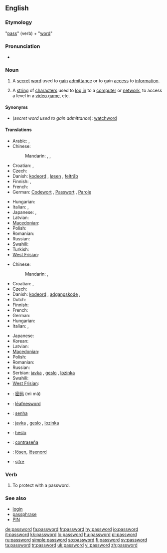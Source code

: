 ==English==

===Etymology===
"[[pass#Verb|pass]]" (verb) + "[[word]]"

===Pronunciation===
* {{IPA|[ˈpaːswɜːd]}}

===Noun===
{{wikipedia}}
{{en-noun}}

# A [[secret]] [[word]] used to [[gain]] [[admittance]] or to gain [[access]] to [[information]].
# {{computing}} A [[string]] of [[character]]s used to [[log in]] to a [[computer]] or [[network]], to access a level in a [[video game]], etc.

====Synonyms====
* (''secret word used to gain admittance''): [[watchword]]

====Translations====
{{trans-top|secret word used to gain admittance}}
* Arabic: {{t|ar|كلمة المرور|tr=kalimat al-muruur|sc=Arab}},  {{t|ar|كلمة السر|tr=kalimat al-sirr|sc=Arab}}
* Chinese:
*: Mandarin: {{t|cmn|密碼|sc=Hani|xs=Mandarin}},  {{t|cmn|密码|tr=mìmǎ|sc=Hani|xs=Mandarin}},  {{t-|cmn|口令|tr=kǒulìng|sc=Hani|xs=Mandarin}}
* Croatian: {{t-|hr|lozinka|f|alt=lòzīnka}}, {{t-|hr|geslo|n|alt=gȅslo}}
* Czech: {{t-|cs|heslo|n}}
* Danish: [[kodeord]] {{n}}, [[løsen]] {{n}}, [[feltråb]] {{n}}
* Finnish: {{t+|fi|salasana}}, {{t+|fi|tunnussana}}
* French: {{t+|fr|mot de passe|m}}
* German: [[Codewort]] {{m}}, [[Passwort]] {{n}}, [[Parole]] {{f}}
{{trans-mid}}
* Hungarian: {{t+|hu|jelszó}}
* Italian: {{t+|it|parola d'ordine|f}}, {{t-|it|parola chiave|f}}
* Japanese: {{t-|ja|パスワード|tr=pasuwādo|sc=Jpan}},  {{t|ja|合い言葉|tr=あいことば, aikotoba|sc=Jpan}}
* Latvian: {{t-|lv|parole|f|xs=Latvian}}
* [[Macedonian]]: {{t|mk|лозинка|f|tr=lózinka|sc=Cyrl|xs=Macedonian}}
* Polish: {{t+|pl|hasło|n}}
* Romanian: {{t|ro|parolă|f}}
* Russian: {{t+|ru|пароль|m|tr=paról'|sc=Cyrl}}
* Swahili: {{t|sw|nywila|xs=Swahili}}
* Turkish: {{t+|tr|parola}}
* [[West Frisian]]: {{t|fy|wachtwurd|n|xs=West Frisian}}
{{trans-bottom}}

{{trans-top|computing: string of characters known only to a user}}
* Chinese:
*: Mandarin: {{t|cmn|密碼|sc=Hani|xs=Mandarin}},  {{t|cmn|密码|tr=mìmǎ|sc=Hani|xs=Mandarin}}
* Croatian: {{t-|hr|lozinka|f|alt=lòzīnka}}, {{t-|hr|geslo|n|alt=gȅslo}}
* Czech: {{t-|cs|heslo|n}}
* Danish: [[kodeord]] {{n}}, [[adgangskode]] {{c}}, {{t-|da|password|n}}
* Dutch: {{t+|nl|wachtwoord|n}}
* Finnish: {{t+|fi|salasana}}
* French: {{t+|fr|mot de passe|m}}
* German: {{t+|de|Passwort|n}}
* Hungarian: {{t+|hu|jelszó}}
* Italian: {{t-|it|parola chiave|f}}, {{t+|it|password|f}}
{{trans-mid}}
* Japanese: {{t-|ja|パスワード|tr=pasuwādo|sc=Jpan}}
* Korean: {{ko-inline|암호|amho}}
* Latvian: {{t-|lv|parole|f|xs=Latvian}}
* [[Macedonian]]: {{t|mk|лозинка|f|tr=lózinka|sc=Cyrl|xs=Macedonian}}
* Polish: {{t+|pl|hasło|n}}
* Romanian: {{t|ro|parolă|f}}
* Russian: {{t+|ru|пароль|m|tr=paról'|sc=Cyrl}}
* Serbian: [[javka]] {{f}}, [[geslo]] {{n}}, [[lozinka]] {{f}}
* Swahili: {{t|sw|nywila|xs=Swahili}}
* [[West Frisian]]: {{t|fy|wachtwurd|n|xs=West Frisian}}
{{trans-bottom}}

{{checktrans-top}}
* {{ttbc|Chinese}}: [[密码]] (mì mǎ)
* {{ttbc|Old English}}: [[leafnesword|lēafnesword]] {{n}}
* {{ttbc|Portuguese}}: [[senha]]
{{checktrans-mid}}
* {{ttbc|Serbian}}: [[javka]] {{f}}, [[geslo]] {{n}}, [[lozinka]] {{f}}
* {{ttbc|Slovak}}: [[heslo]] {{n}}
* {{ttbc|Spanish}}: [[contraseña]]
* {{ttbc|Swedish}}: [[lösen]], [[lösenord]]
* {{ttbc|Turkish}}: [[şifre]]
{{checktrans-bottom}}

===Verb===
{{en-verb}}

# {{computing|transitive}} To protect with a password.

===See also===
* [[login]]
* [[passphrase]]
* [[PIN]]

[[de:password]]
[[fa:password]]
[[fr:password]]
[[hy:password]]
[[io:password]]
[[it:password]]
[[kk:password]]
[[lo:password]]
[[hu:password]]
[[pl:password]]
[[ru:password]]
[[simple:password]]
[[so:password]]
[[fi:password]]
[[sv:password]]
[[ta:password]]
[[tr:password]]
[[uk:password]]
[[vi:password]]
[[zh:password]]